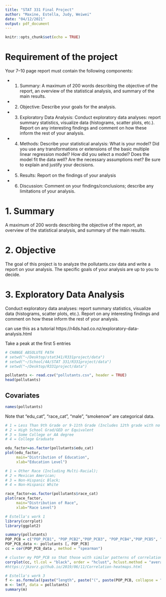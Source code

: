 ```yaml
---
title: "STAT 331 Final Project"
author: "Maxine, Estella, Judy, Weiwei"
date: "04/12/2021"
output: pdf_document
---
```


```r
knitr::opts_chunk$set(echo = TRUE)
```


# Requirement of the project 
Your 7–10 page report must contain the following components: 

- 1. Summary:
A maximum of 200 words describing the objective of the report, an overview of the statistical analysis, and summary of the main results.

- 2. Objective:
Describe your goals for the analysis.

- 3. Exploratory Data Analysis:
Conduct exploratory data analyses: report summary statistics, visualize data (histograms, scatter plots, etc.). Report on any interesting findings and comment on how these inform the rest of your analysis.

- 4. Methods:
Describe your statistical analysis: What is your model? Did you use any transformations or extensions of the basic multiple linear regression model? How did you select a model? Does the model fit the data well? Are the necessary assumptions met? Be sure to explain and justify your decisions.

- 5. Results:
Report on the findings of your analysis

- 6. Discussion:
Comment on your findings/conclusions; describe any limitations of your analysis.


# 1. Summary
A maximum of 200 words describing the objective of the report, an overview of the statistical analysis, and summary of the main results.

# 2. Objective 

The goal of this project is to analyze the pollutants.csv data and write a report on your analysis. The specific goals of your analysis are up to you to decide.

# 3. Exploratory Data Analysis
Conduct exploratory data analyses: report summary statistics, visualize data (histograms, scatter plots, etc.). Report on any interesting findings and comment on how these inform the rest of your analysis.

can use this as a tutorial https://r4ds.had.co.nz/exploratory-data-analysis.html


Take a peak at the first 5 entries
```r
# CHANGE ABSOLUTE PATH
# setwd("~/Desktop/stat341/R331project/data")
# setwd("~/School/4A/STAT 331/R331project/data")
# setwd("~/Desktop/R331project/data")

pollutants <- read.csv("pollutants.csv", header = TRUE)
head(pollutants)
```

## Covariates
```r
names(pollutants)
```
Note that "edu_cat", "race_cat", "male", "smokenow" are categorical data. 

```r
# 1 = Less Than 9th Grade or 9-11th Grade (Includes 12th grade with no diploma) 
# 2 = High School Grad/GED or Equivalent
# 3 = Some College or AA degree
# 4 = College Graduate

edu_factor=as.factor(pollutants$edu_cat)
plot(edu_factor, 
     main="Distribution of Education",
     xlab="Education Level")

# 1 = Other Race (Including Multi-Racial);
# 2 = Mexican American; 
# 3 = Non-Hispanic Black; 
# 4 = Non-Hispanic White

race_factor=as.factor(pollutants$race_cat)
plot(race_factor, 
     main="Distribution of Race",
     xlab="Race Level")
```


```r
# Estella's work 1
library(corrplot)
library(ggplot2)

summary(pollutants)
POP_PCB = c("POP_PCB1", "POP_PCB2","POP_PCB3", "POP_PCB4","POP_PCB5", "POP_PCB6","POP_PCB7", "POP_PCB8","POP_PCB9", "POP_PCB10", "POP_PCB11")
POP_PCB_data <- pollutants [, POP_PCB]
cc = cor(POP_PCB_data , method = "spearman")

# cluster my POP_PCB so that those with similar patterns of correlation coefficients are closer together. 
corrplot(cc, tl.col = "black", order = "hclust", hclust.method = "average", addrect = 4, tl.cex = 0.7)
#https://jkzorz.github.io/2019/06/11/Correlation-heatmaps.html
```

```r
# Estella's work 3
f <- as.formula((paste("length", paste("(", paste(POP_PCB, collapse = " + "), ")^2"), sep = " ~")))
m <- lm(f, data = pollutants)
summary(m)
```


